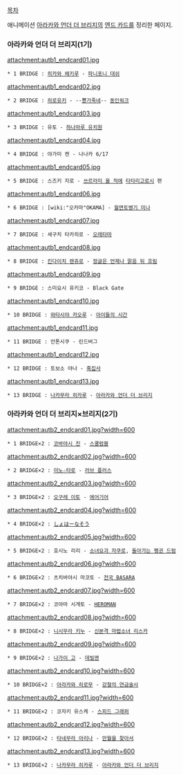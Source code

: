[[목차]]

애니메이션 [[아라카와 언더 더 브리지]]의 [[엔드 카드]]를 정리한 페이지.

=== 아라카와 언더 더 브리지(1기) ===
attachment:autb1_endcard01.jpg
 * 1 BRIDGE : [[히카와 헤키루]] - [[파니포니 대쉬]]

attachment:autb1_endcard02.jpg
 * 2 BRIDGE : [[히로유키]] - --[[뿅가죽네]]-- [[동인워크]]

attachment:autb1_endcard03.jpg
 * 3 BRIDGE : 유토 - [[하나마루 유치원]]

attachment:autb1_endcard04.jpg
 * 4 BRIDGE : 야가미 켄 - 나나카 6/17

attachment:autb1_endcard05.jpg
 * 5 BRIDGE : 스즈키 지로 - [[쓰르라미 울 적에]] [[타타리고로시]] 편
 
attachment:autb1_endcard06.jpg
 * 6 BRIDGE : [wiki:"오카마"OKAMA] - [[월면토병기 미나]]

attachment:autb1_endcard07.jpg
 * 7 BRIDGE : 세구치 타카히로 - [[오레타마]]
 
attachment:autb1_endcard08.jpg
 * 8 BRIDGE : [[킨다이치 렌쥬로]] - [[정글은 언제나 맑음 뒤 흐림]]

attachment:autb1_endcard09.jpg
 * 9 BRIDGE : 스미요시 유키코 - Black Gate

attachment:autb1_endcard10.jpg
 * 10 BRIDGE : [[와타시야 카오루]] - [[아이들의 시간]]

attachment:autb1_endcard11.jpg
 * 11 BRIDGE : 안톤시쿠 - 린드버그

attachment:autb1_endcard12.jpg
 * 12 BRIDGE : 토보소 야나 - [[흑집사]]

attachment:autb1_endcard13.jpg
 * 13 BRIDGE : [[나카무라 히카루]] - [[아라카와 언더 더 브리지]]

=== 아라카와 언더 더 브리지×브리지(2기) ===
attachment:autb2_endcard01.jpg?width=600
 * 1 BRIDGE×2 : [[코바야시 진]] - [[스쿨럼블]]

attachment:autb2_endcard02.jpg?width=600
 * 2 BRIDGE×2 : [[미노☆타로]] - [[러브 플러스]]

attachment:autb2_endcard03.jpg?width=600
 * 3 BRIDGE×2 : [[오구레 이토]] - [[에어기어]]

attachment:autb2_endcard04.jpg?width=600
 * 4 BRIDGE×2 : [http://nasou.oheya.to/ しょはーなそう]

attachment:autb2_endcard05.jpg?width=600
 * 5 BRIDGE×2 : 호시노 리리 - [[소녀요괴 자쿠로]], [[돌아가는 펭귄 드럼]]

attachment:autb2_endcard06.jpg?width=600
 * 6 BRIDGE×2 : 츠치바야시 마코토 - [[전국 BASARA]]

attachment:autb2_endcard07.jpg?width=600
 * 7 BRIDGE×2 : 코야마 시게토 - [[HEROMAN]]

attachment:autb2_endcard08.jpg?width=600
 * 8 BRIDGE×2 : [[니시무라 키누]] - [[신본격 마법소녀 리스카]]

attachment:autb2_endcard09.jpg?width=600
 * 9 BRIDGE×2 : [[나가이 고]] - [[데빌맨]]

attachment:autb2_endcard10.jpg?width=600
 * 10 BRIDGE×2 : [[아라카와 히로무]] - [[강철의 연금술사]]

attachment:autb2_endcard11.jpg?width=600
 * 11 BRIDGE×2 : 코자키 유스케 - [[스피드 그래퍼]]

attachment:autb2_endcard12.jpg?width=600
 * 12 BRIDGE×2 : [[타네무라 아리나]] - [[만월을 찾아서]]

attachment:autb2_endcard13.jpg?width=600
 * 13 BRIDGE×2 : [[나카무라 히카루]] - [[아라카와 언더 더 브리지]]
